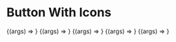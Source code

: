 
<Meta title="Buttons/Text buttons" component={TextButton} />

# Button With Icons

<Canvas>
  <Story
    name="Text"
    args={{
        ...TextButton.defaultProps,
        label: 'Alterar status',
    }}
  >
    {(args) => <TextButton {...args} />}
  </Story>
</Canvas>

<Canvas>
  <Story
    name="Add"
    args={{
        ...AddTextButton.defaultProps,
        label: 'Adicionar',
    }}
  >
    {(args) => <AddTextButton {...args} />}
  </Story>
</Canvas>

<Canvas>
  <Story
    name="Replace"
    args={{
        ...ReplaceTextButton.defaultProps,
        label: 'Substituir',
    }}
  >
    {(args) => <ReplaceTextButton {...args} />}
  </Story>
</Canvas>

<Canvas>
  <Story
    name="Download"
    args={{
        ...DownloadTextButton.defaultProps,
        label: 'Download',
    }}
  >
    {(args) => <DownloadTextButton {...args} />}
  </Story>
</Canvas>

<Canvas>
  <Story
    name="Delete"
    args={{
        ...DeleteTextButton.defaultProps,
        label: 'Excluir',
    }}
  >
    {(args) => <DeleteTextButton {...args} />}
  </Story>
</Canvas>